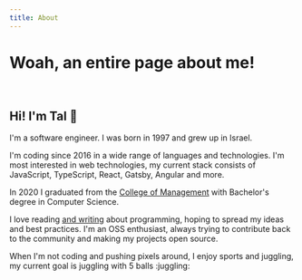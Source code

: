 ```yaml
---
title: About
---
```


# Woah, an entire page about me!

<br />

## Hi! I'm Tal :wave:

I'm a software engineer. I was born in 1997 and grew up in Israel.

I'm coding since 2016 in a wide range of languages and technologies.
I'm most interested in web technologies, my current stack consists of JavaScript, TypeScript, React, Gatsby, Angular and more.

In 2020 I graduated from the [College of Management](https://english.colman.ac.il/) with Bachelor's degree in Computer Science.

I love reading [and writing](/blog) about programming, hoping to spread my ideas and best practices.
I'm an OSS enthusiast, always trying to contribute back to the community and making my projects open source.

When I'm not coding and pushing pixels around, I enjoy sports and juggling, my current goal is juggling with 5 balls :juggling:

<br />

> <SocialLinks />
